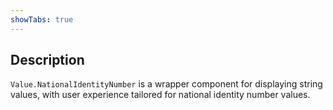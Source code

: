 ```yaml
---
showTabs: true
---
```


## Description

`Value.NationalIdentityNumber` is a wrapper component for displaying string values, with user experience tailored for national identity number values.
